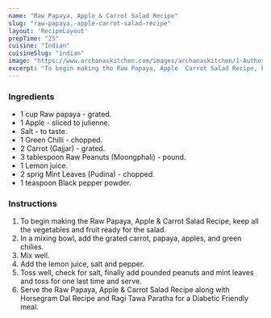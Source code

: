 ---
name: "Raw Papaya, Apple & Carrot Salad Recipe"
slug: "raw-papaya,-apple-carrot-salad-recipe"
layout: 'RecipeLayout'
prepTime: "25"
cuisine: "Indian"
cuisineSlug: "indian"
image: "https://www.archanaskitchen.com/images/archanaskitchen/1-Author/sibyl-archanaskitchen.com/Raw_Papaya_Apple__Carrot_Salad_Recipe.jpg"
excerpt: "To begin making the Raw Papaya, Apple  Carrot Salad Recipe, keep all the vegetables and fruit ready for the salad"
---

### Ingredients

- 1 cup Raw papaya - grated.
- 1 Apple - sliced to julienne.
- Salt - to taste.
- 1 Green Chilli - chopped.
- 2 Carrot (Gajjar) - grated.
- 3 tablespoon Raw Peanuts (Moongphali) - pound.
- 1 Lemon juice.
- 2 sprig Mint Leaves (Pudina) - chopped.
- 1 teaspoon Black pepper powder.

### Instructions

1. To begin making the Raw Papaya, Apple & Carrot Salad Recipe, keep all the vegetables and fruit ready for the salad.
1. In a mixing bowl, add the grated carrot, papaya, apples, and green chilies.
1. Mix well.
1. Add the lemon juice, salt and pepper.
1. Toss well, check for salt, finally add pounded peanuts and mint leaves and toss for one last time and serve.
1. Serve the Raw Papaya, Apple & Carrot Salad Recipe along with Horsegram Dal Recipe and Ragi Tawa Paratha for a Diabetic Friendly meal.
